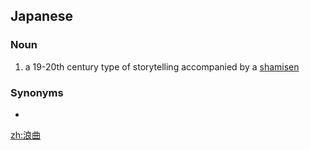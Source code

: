 ==Japanese==
{{ja-kanjitab|ろう|きょく|yomi=on}}

===Noun===
{{ja-noun|ろうきょく}}

# a 19-20th century type of storytelling accompanied by a [[shamisen]]

===Synonyms===
* {{ja-r|浪花節|なにわぶし}}

[[zh:浪曲]]